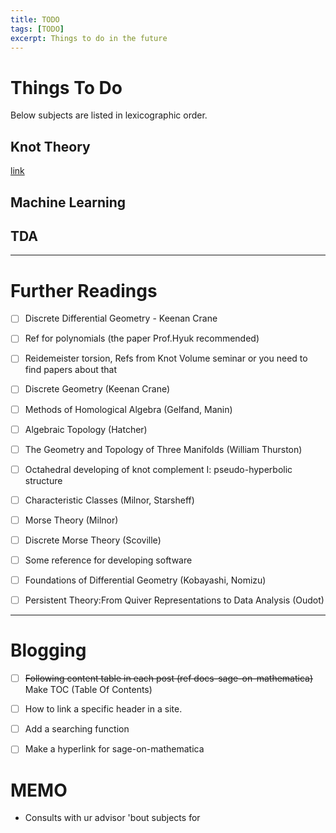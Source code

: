 ```yaml
---
title: TODO
tags: [TODO]
excerpt: Things to do in the future
---
```


# Things To Do

Below subjects are listed in lexicographic order. 

## Knot Theory

[link](/about/#Interestings!)

<Collapsable title="Knot DB">



</Collapsable>

<Collapsable title="Theoretical">



</Collapsable>

## Machine Learning

<Collapsable title="TensorFlow Certification">



</Collapsable>


<Collapsable title="Multi-modal Learning">



</Collapsable>

<Collapsable title="Volume of Right Ventricle">



</Collapsable>

<Collapsable title="Assessment of Image Quality">



</Collapsable>

## TDA

<Collapsable title="Theory">



</Collapsable>

<Collapsable title="Practices">



</Collapsable>

---

# Further Readings

- [ ] Discrete Differential Geometry - Keenan Crane

- [ ] Ref for polynomials (the paper Prof.Hyuk recommended)

- [ ] Reidemeister torsion, Refs from Knot Volume seminar or you need to find papers about that

- [ ] Discrete Geometry (Keenan Crane)

- [ ] Methods of Homological Algebra (Gelfand, Manin)

- [ ] Algebraic Topology (Hatcher)

- [ ] The Geometry and Topology of Three Manifolds (William Thurston)

- [ ] Octahedral developing of knot complement I: pseudo-hyperbolic structure

- [ ] Characteristic Classes (Milnor, Starsheff)

- [ ] Morse Theory (Milnor)

- [ ] Discrete Morse Theory (Scoville)

- [ ] Some reference for developing software

- [ ] Foundations of Differential Geometry (Kobayashi, Nomizu)

- [ ] Persistent Theory:From Quiver Representations to Data Analysis (Oudot)

---

# Blogging

- [ ] ~~Following content table in each post (ref docs-sage-on-mathematica)~~ Make TOC (Table Of Contents)

- [ ] How to link a specific header in a site.

- [ ] Add a searching function

- [ ] Make a hyperlink for sage-on-mathematica

# MEMO

* Consults with ur advisor 'bout subjects for 



